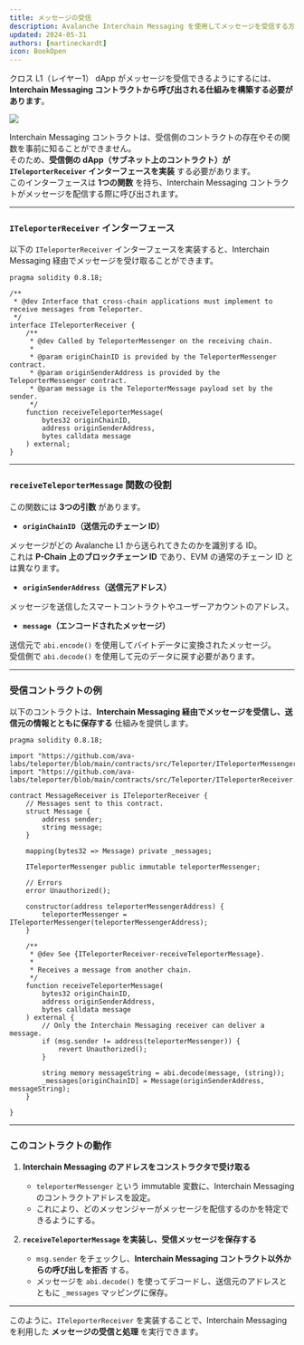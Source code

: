 ```yaml
---
title: メッセージの受信  
description: Avalanche Interchain Messaging を使用してメッセージを受信する方法を学ぶ  
updated: 2024-05-31  
authors: [martineckardt]  
icon: BookOpen  
---
```


クロス L1（レイヤー1） dApp がメッセージを受信できるようにするには、**Interchain Messaging コントラクトから呼び出される仕組みを構築する必要があります**。  

![](/course-images/teleporter/teleporter-source-destination-with-relayer.png)  

Interchain Messaging コントラクトは、受信側のコントラクトの存在やその関数を事前に知ることができません。  
そのため、**受信側の dApp（サブネット上のコントラクト）が `ITeleporterReceiver` インターフェースを実装** する必要があります。  
このインターフェースは **1つの関数** を持ち、Interchain Messaging コントラクトがメッセージを配信する際に呼び出されます。  

---

### **`ITeleporterReceiver` インターフェース**  

以下の `ITeleporterReceiver` インターフェースを実装すると、Interchain Messaging 経由でメッセージを受け取ることができます。  

```solidity
pragma solidity 0.8.18;

/**
 * @dev Interface that cross-chain applications must implement to receive messages from Teleporter.
 */
interface ITeleporterReceiver {
    /**
     * @dev Called by TeleporterMessenger on the receiving chain.
     *
     * @param originChainID is provided by the TeleporterMessenger contract.
     * @param originSenderAddress is provided by the TeleporterMessenger contract.
     * @param message is the TeleporterMessage payload set by the sender.
     */
    function receiveTeleporterMessage(
        bytes32 originChainID,
        address originSenderAddress,
        bytes calldata message
    ) external;
}
```

---

### **`receiveTeleporterMessage` 関数の役割**  

この関数には **3つの引数** があります。  

- **`originChainID`（送信元のチェーン ID）**  

メッセージがどの Avalanche L1 から送られてきたのかを識別する ID。  
これは **P-Chain 上のブロックチェーン ID** であり、EVM の通常のチェーン ID とは異なります。  

- **`originSenderAddress`（送信元アドレス）**  

メッセージを送信したスマートコントラクトやユーザーアカウントのアドレス。  

- **`message`（エンコードされたメッセージ）**  

送信元で `abi.encode()` を使用してバイトデータに変換されたメッセージ。  
受信側で `abi.decode()` を使用して元のデータに戻す必要があります。  

---

### **受信コントラクトの例**  

以下のコントラクトは、**Interchain Messaging 経由でメッセージを受信し、送信元の情報とともに保存する** 仕組みを提供します。  

```solidity
pragma solidity 0.8.18;

import "https://github.com/ava-labs/teleporter/blob/main/contracts/src/Teleporter/ITeleporterMessenger.sol";
import "https://github.com/ava-labs/teleporter/blob/main/contracts/src/Teleporter/ITeleporterReceiver.sol";

contract MessageReceiver is ITeleporterReceiver {
    // Messages sent to this contract.
    struct Message {
        address sender;
        string message;
    }
  
  	mapping(bytes32 => Message) private _messages;

    ITeleporterMessenger public immutable teleporterMessenger;

    // Errors
    error Unauthorized();

    constructor(address teleporterMessengerAddress) {
        teleporterMessenger = ITeleporterMessenger(teleporterMessengerAddress);
    }

    /**
     * @dev See {ITeleporterReceiver-receiveTeleporterMessage}.
     *
     * Receives a message from another chain.
     */
    function receiveTeleporterMessage(
        bytes32 originChainID,
        address originSenderAddress,
        bytes calldata message
    ) external {
      	// Only the Interchain Messaging receiver can deliver a message.
        if (msg.sender != address(teleporterMessenger)) {
            revert Unauthorized();
        }
      
        string memory messageString = abi.decode(message, (string));
        _messages[originChainID] = Message(originSenderAddress, messageString);
    }

}
```

---

### **このコントラクトの動作**  

1. **Interchain Messaging のアドレスをコンストラクタで受け取る**  
   - `teleporterMessenger` という immutable 変数に、Interchain Messaging のコントラクトアドレスを設定。  
   - これにより、どのメッセンジャーがメッセージを配信するのかを特定できるようにする。  

2. **`receiveTeleporterMessage` を実装し、受信メッセージを保存する**  
   - `msg.sender` をチェックし、**Interchain Messaging コントラクト以外からの呼び出しを拒否** する。  
   - メッセージを `abi.decode()` を使ってデコードし、送信元のアドレスとともに `_messages` マッピングに保存。  

---

このように、`ITeleporterReceiver` を実装することで、Interchain Messaging を利用した **メッセージの受信と処理** を実行できます。  

<Quiz quizId="305"/>